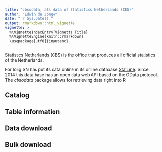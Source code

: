 ```yaml
---
title: "cbsodata, all data of Statistics Netherlands (CBS)"
author: "Edwin de Jonge"
date: "`r Sys.Date()`"
output: rmarkdown::html_vignette
vignette: >
  %\VignetteIndexEntry{Vignette Title}
  %\VignetteEngine{knitr::rmarkdown}
  \usepackage[utf8]{inputenc}
---
```


Statistics Netherlands (CBS) is the office that produces all official statistics of the Netherlands. 

For long SN has put its data online in its online database 
[StatLine](http://statline.cbs.nl/Statweb/?LA=en).
Since 2014 this data base has an open data web API based on the OData protocol.
The *cbsodata* package allows for retrieving data right into R. 

## Catalog

## Table information

## Data download

## Bulk download